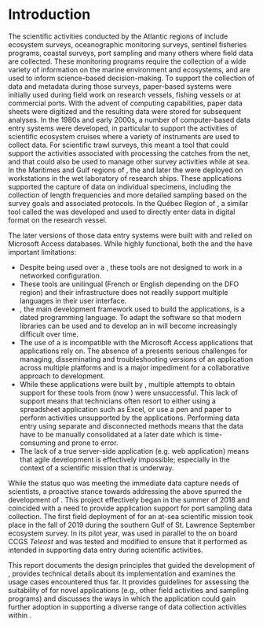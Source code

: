 # Introduction {#sec:introduction}

<!--
```r
cat("
The scientific activities conducted by the Atlantic regions of \gls{dfo} include ecosystem surveys, sentinel fisheries programs, coastal surveys, port sampling activities and many others.
    ")
```

```r
cat("
Les activités scientifiques menées par les régions atlantiques du \gls{mpo} comprennent des relevés écosystémiques, des programmes de pêches sentinelles, des relevés côtiers, des activités d'échantillonnage au port et bien d'autres.
    ")
```
-->

The scientific activities conducted by the Atlantic regions of \gls{dfo} include ecosystem surveys, oceanographic monitoring surveys, sentinel fisheries programs, coastal surveys, port sampling and many others where field data are collected. 
These monitoring programs require the collection of a wide variety of information on the marine environment and ecosystems, and are used to inform science-based decision-making. 
To support the collection of data and metadata during those surveys, paper-based systems were initially used during field work on research vessels, fishing vessels or at commercial ports. 
With the advent of computing capabilities, paper data sheets were digitized and the resulting data were stored for subsequent analyses. In the 1980s and early 2000s, a number of computer-based data entry systems were developed, in particular to support the activities of scientific ecosystem cruises where a variety of instruments are used to collect data. For scientific trawl surveys, this meant a tool that could support the activities associated with processing the catches from the net, and that could also be used to manage other survey activities while at sea. In the Maritimes and Gulf regions of \gls{dfo}, the \gls{gse} and later the \gls{ese} were deployed on workstations in the wet laboratory of research ships. These applications supported the capture of data on individual specimens, including the collection of length frequencies and more detailed sampling based on the survey goals and associated protocols. In the Québec Region of \gls{dfo}, a similar tool called the \gls{mrr} was developed and used to directly enter data in digital format on the research vessel.

The later versions of those data entry systems were built with \gls{vba} and relied on Microsoft Access databases. While highly functional, both the \gls{ese} and the \gls{mrr} have important limitations:

- Despite being used over a \gls{lan}, these tools are not designed to work in a networked configuration.
- These tools are unilingual (French or English depending on the DFO region) and their infrastructure does not readily support multiple languages in their user interface.
- \gls{vb}, the main development framework used to build the applications, is a dated programming language. To adapt the software so that modern libraries can be used and to develop an \gls{api} in \gls{vb} will become increasingly difficult over time.
- The use of a \gls{vcs} is incompatible with the Microsoft Access applications that \gls{vb} applications rely on. The absence of a \gls{vcs} presents serious challenges for managing, disseminating and troubleshooting versions of an application across multiple platforms and is a major impediment for a collaborative approach to development.
- While these applications were built by \gls{dfo}, multiple attempts to obtain support for these tools from \gls{imts} (now \gls{cdos}) were unsuccessful. This lack of support means that technicians often resort to either using a spreadsheet application such as Excel, or use a pen and paper to perform activities unsupported by the applications. Performing data entry using separate and disconnected methods means that the data have to be manually consolidated at a later date which is time-consuming and prone to error.
- The lack of a true server-side application (e.g. web application) means that agile development is effectively impossible; especially in the context of a scientific mission that is underway.

While the status quo was meeting the immediate data capture needs of \gls{dfo} scientists, a proactive stance towards addressing the above spurred the development of \gls{andes}.
This project effectively began in the summer of 2018 and coincided with a need to provide application support for port sampling data collection.
The first field deployment of \gls{andes} for an at-sea scientific mission took place in the fall of 2019 during the southern Gulf of St. Lawrence September ecosystem survey. 
In its pilot year, \gls{andes} was used in parallel to the \gls{ese} on board CCGS *Teleost* and was tested and modified to ensure that it performed as intended in supporting data entry during scientific activities.

This report documents the design principles that guided the development of \gls{andes}, provides technical details about its implementation and examines the usage cases encountered thus far.
It provides guidelines for assessing the suitability of \gls{andes} for novel applications (e.g., other field activities and sampling programs) and discusses the ways in which the application could gain further adoption in supporting a diverse range of data collection activities within \gls{dfo}.
